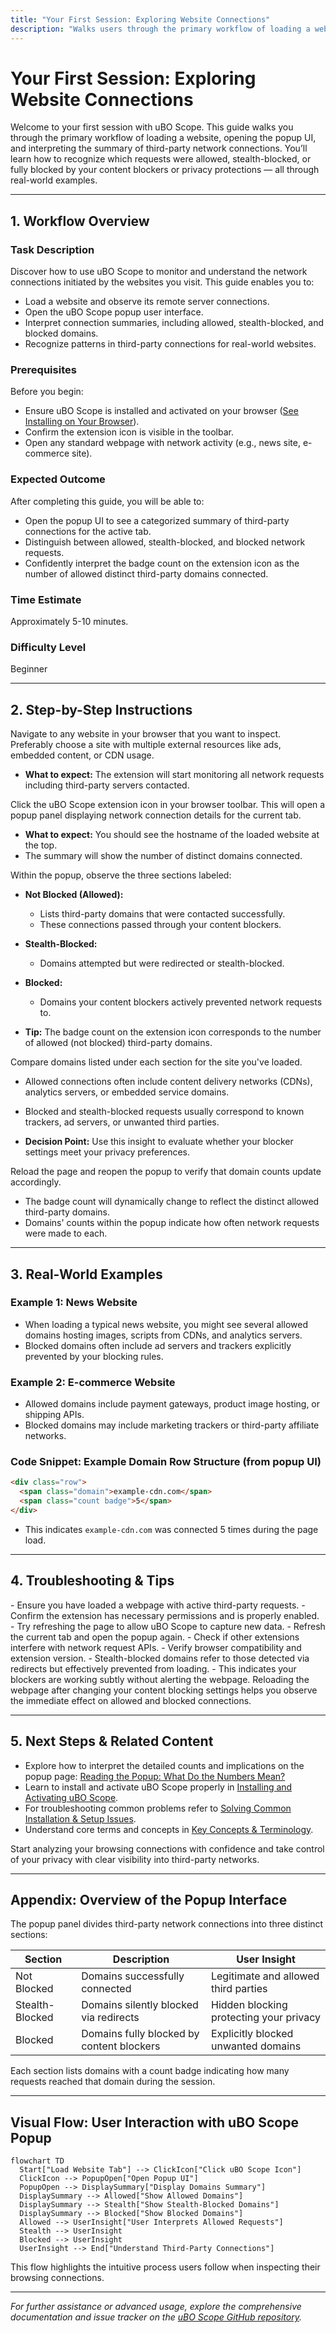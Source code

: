 ```yaml
---
title: "Your First Session: Exploring Website Connections"
description: "Walks users through the primary workflow of loading a website, opening the popup UI, and interpreting the summary of third-party connections. Demonstrates real-world example websites and how to recognize allowed versus blocked requests."
---
```


# Your First Session: Exploring Website Connections

Welcome to your first session with uBO Scope. This guide walks you through the primary workflow of loading a website, opening the popup UI, and interpreting the summary of third-party network connections. You’ll learn how to recognize which requests were allowed, stealth-blocked, or fully blocked by your content blockers or privacy protections — all through real-world examples.

---

## 1. Workflow Overview

### Task Description
Discover how to use uBO Scope to monitor and understand the network connections initiated by the websites you visit. This guide enables you to:
- Load a website and observe its remote server connections.
- Open the uBO Scope popup user interface.
- Interpret connection summaries, including allowed, stealth-blocked, and blocked domains.
- Recognize patterns in third-party connections for real-world websites.

### Prerequisites
Before you begin:
- Ensure uBO Scope is installed and activated on your browser ([See Installing on Your Browser](https://github.com/gorhill/uBO-Scope/blob/main/docs/getting_started/installation_and_setup/installing_on_your_browser.md)).
- Confirm the extension icon is visible in the toolbar.
- Open any standard webpage with network activity (e.g., news site, e-commerce site).

### Expected Outcome
After completing this guide, you will be able to:
- Open the popup UI to see a categorized summary of third-party connections for the active tab.
- Distinguish between allowed, stealth-blocked, and blocked network requests.
- Confidently interpret the badge count on the extension icon as the number of allowed distinct third-party domains connected.

### Time Estimate
Approximately 5-10 minutes.

### Difficulty Level
Beginner

---

## 2. Step-by-Step Instructions

<Steps>
<Step title="Load Your Website">
Navigate to any website in your browser that you want to inspect. Preferably choose a site with multiple external resources like ads, embedded content, or CDN usage.

- **What to expect:** The extension will start monitoring all network requests including third-party servers contacted.
</Step>

<Step title="Access the uBO Scope Popup">
Click the uBO Scope extension icon in your browser toolbar. This will open a popup panel displaying network connection details for the current tab.

- **What to expect:** You should see the hostname of the loaded website at the top.
- The summary will show the number of distinct domains connected.
</Step>

<Step title="Interpret the Summary Sections">
Within the popup, observe the three sections labeled:

- **Not Blocked (Allowed):**
  - Lists third-party domains that were contacted successfully.
  - These connections passed through your content blockers.
- **Stealth-Blocked:**
  - Domains attempted but were redirected or stealth-blocked.
- **Blocked:**
  - Domains your content blockers actively prevented network requests to.

- **Tip:** The badge count on the extension icon corresponds to the number of allowed (not blocked) third-party domains.
</Step>

<Step title="Recognize Allowed vs Blocked Requests">
Compare domains listed under each section for the site you've loaded.

- Allowed connections often include content delivery networks (CDNs), analytics servers, or embedded service domains.
- Blocked and stealth-blocked requests usually correspond to known trackers, ad servers, or unwanted third parties.

- **Decision Point:** Use this insight to evaluate whether your blocker settings meet your privacy preferences.
</Step>

<Step title="Verify Your Understanding">
Reload the page and reopen the popup to verify that domain counts update accordingly.

- The badge count will dynamically change to reflect the distinct allowed third-party domains.
- Domains' counts within the popup indicate how often network requests were made to each.
</Step>
</Steps>

---

## 3. Real-World Examples

### Example 1: News Website
- When loading a typical news website, you might see several allowed domains hosting images, scripts from CDNs, and analytics servers.
- Blocked domains often include ad servers and trackers explicitly prevented by your blocking rules.

### Example 2: E-commerce Website
- Allowed domains include payment gateways, product image hosting, or shipping APIs.
- Blocked domains may include marketing trackers or third-party affiliate networks.

### Code Snippet: Example Domain Row Structure (from popup UI)

```html
<div class="row">
  <span class="domain">example-cdn.com</span>
  <span class="count badge">5</span>
</div>
```

- This indicates `example-cdn.com` was connected 5 times during the page load.

---

## 4. Troubleshooting & Tips

<AccordionGroup title="Common Issues">
<Accordion title="Popup Shows NO DATA or Empty Sections">
- Ensure you have loaded a webpage with active third-party requests.
- Confirm the extension has necessary permissions and is properly enabled.
- Try refreshing the page to allow uBO Scope to capture new data.
</Accordion>

<Accordion title="Badge Count Does Not Update">
- Refresh the current tab and open the popup again.
- Check if other extensions interfere with network request APIs.
- Verify browser compatibility and extension version.
</Accordion>

<Accordion title="Understanding Stealth-Blocked Connections">
- Stealth-blocked domains refer to those detected via redirects but effectively prevented from loading.
- This indicates your blockers are working subtly without alerting the webpage.
</Accordion>
</AccordionGroup>

<Tip>
Reloading the webpage after changing your content blocking settings helps you observe the immediate effect on allowed and blocked connections.
</Tip>

---

## 5. Next Steps & Related Content

- Explore how to interpret the detailed counts and implications on the popup page: [Reading the Popup: What Do the Numbers Mean?](https://github.com/gorhill/uBO-Scope/blob/main/docs/guides/analyzing-traffic/interpreting-popup.md)
- Learn to install and activate uBO Scope properly in [Installing and Activating uBO Scope](https://github.com/gorhill/uBO-Scope/blob/main/docs/guides/getting-started/install-activate.md).
- For troubleshooting common problems refer to [Solving Common Installation & Setup Issues](https://github.com/gorhill/uBO-Scope/blob/main/docs/getting_started/first_use_and_troubleshooting/solving_common_issues.md).
- Understand core terms and concepts in [Key Concepts & Terminology](https://github.com/gorhill/uBO-Scope/blob/main/docs/overview/architecture-and-concepts/core-terms.md).

Start analyzing your browsing connections with confidence and take control of your privacy with clear visibility into third-party networks.

---

## Appendix: Overview of the Popup Interface

The popup panel divides third-party network connections into three distinct sections:

| Section          | Description                            | User Insight                     |
|------------------|------------------------------------|---------------------------------|
| Not Blocked      | Domains successfully connected      | Legitimate and allowed third parties |
| Stealth-Blocked  | Domains silently blocked via redirects | Hidden blocking protecting your privacy |
| Blocked          | Domains fully blocked by content blockers | Explicitly blocked unwanted domains |

Each section lists domains with a count badge indicating how many requests reached that domain during the session.

---

## Visual Flow: User Interaction with uBO Scope Popup

```mermaid
flowchart TD
  Start["Load Website Tab"] --> ClickIcon["Click uBO Scope Icon"]
  ClickIcon --> PopupOpen["Open Popup UI"]
  PopupOpen --> DisplaySummary["Display Domains Summary"]
  DisplaySummary --> Allowed["Show Allowed Domains"]
  DisplaySummary --> Stealth["Show Stealth-Blocked Domains"]
  DisplaySummary --> Blocked["Show Blocked Domains"]
  Allowed --> UserInsight["User Interprets Allowed Requests"]
  Stealth --> UserInsight
  Blocked --> UserInsight
  UserInsight --> End["Understand Third-Party Connections"]
```

This flow highlights the intuitive process users follow when inspecting their browsing connections.

---

*For further assistance or advanced usage, explore the comprehensive documentation and issue tracker on the [uBO Scope GitHub repository](https://github.com/gorhill/uBO-Scope).*